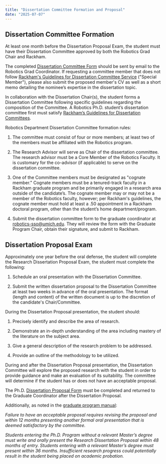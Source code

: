 ```yaml
---
title: "Dissertation Committee Formation and Proposal"
date: "2025-07-07"
---
```


## Dissertation Committee Formation

At least one month before the Dissertation Proposal Exam, the student must have their Dissertation Committee approved by both the Robotics Grad Chair and Rackham.

The completed [Dissertation Committee Form](http://robotics.umich.edu/dissertation-committee-form/) should be sent by email to the Robotics Grad Coordinator. If requesting a committee member that does not follow [Rackham's Guidelines for Dissertation Committee Service](https://rackham.umich.edu/faculty-and-staff/dissertation-committees/guidelines-for-dissertation-committee-service/) ("Special Member"), please also submit the proposed member's CV as well as a short memo detailing the nominee’s expertise in the dissertation topic.

In collaboration with the Dissertation Chair(s), the student forms a Dissertation Committee following specific guidelines regarding the composition of the Committee. A Robotics Ph.D. student’s dissertation committee first must satisfy [Rackham’s Guidelines for Dissertation Committees](https://rackham.umich.edu/faculty-and-staff/dissertation-committees/). 

Robotics Department Dissertation Committee formation rules:

1. The committee must consist of four or more members; at least two of the members must be affiliated with the Robotics program.

2. The Research Advisor will serve as Chair of the dissertation committee. The research advisor must be a Core Member of the Robotics Faculty. It is customary for the co-advisor (if applicable) to serve on the dissertation committee.

3. One of the Committee members must be designated as "cognate member." Cognate members must be a tenured-track faculty in a Rackham graduate program and be primarily engaged in a research area outside of the candidate’s. The cognate member may or may not be a member of the Robotics faculty, however; per Rackham's guidelines, the cognate member must hold at least a .50 appointment in a Rackham doctoral program, other than the student’s home department/program.

4. Submit the dissertation committee form to the graduate coordinator at robotics-sso@umich.edu. They will review the form with the Graduate Program Chair, obtain their signature, and submit to Rackham.

## Dissertation Proposal Exam

Approximately one year before the oral defense, the student will complete the Research Dissertation Proposal Exam, the student must complete the following:

1. Schedule an oral presentation with the Dissertation Committee.

2. Submit the written dissertation proposal to the Dissertation Committee at least two weeks in advance of the oral presentation. The format (length and content) of the written document is up to the discretion of the candidate's Chair/Committee. 

During the Dissertation Proposal presentation, the student should:

1. Precisely identify and describe the area of research. 

2. Demonstrate an in-depth understanding of the area including mastery of the literature on the subject area. 

3. Give a general description of the research problem to be addressed.

4. Provide an outline of the methodology to be utilized. 

During and after the Dissertation Proposal presentation, the Dissertation Committee will explore the proposed research with the student in order to provide guidance and make an evaluation of its suitability. The committee will determine if the student has or does not have an acceptable proposal. 

The Ph.D. [Dissertation Proposal Form](http://robotics.umich.edu/thesis-proposal-form/) must be completed and returned to the Graduate Coordinator after the Dissertation Proposal.

Additionally, as noted in the [graduate program manual](https://robotics.umich.edu/grad-guide/):

_Failure to have an acceptable proposal requires revising the proposal and within 12 months presenting another formal oral presentation that is deemed satisfactory by the committee._

_Students entering the Ph.D. Program without a relevant Master’s degree must write and orally present the Research Dissertation Proposal within 48 months of entry. Students entering with a relevant Master’s degree must present within 36 months. Insufficient research progress could potentially result in the student being placed on academic probation._
